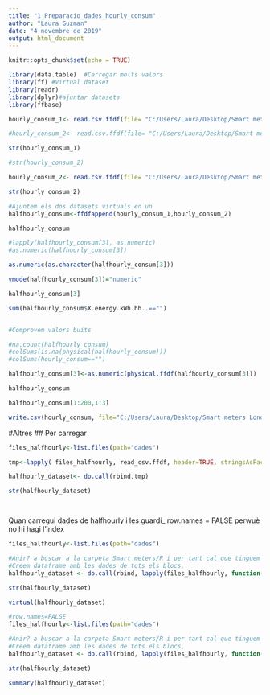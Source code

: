 ---
title: "1_Preparacio_dades_hourly_consum"
author: "Laura Guzman"
date: "4 novembre de 2019"
output: html_document
---

```{r setup, include=FALSE}
knitr::opts_chunk$set(echo = TRUE)
```




```{r}

library(data.table)  #Carregar molts valors
library(ff) #Virtual dataset
library(readr)
library(dplyr)#ajuntar datasets
library(ffbase)
```











```{r}
hourly_consum_1<- read.csv.ffdf(file= "C:/Users/Laura/Desktop/Smart meters London/workspace R/Dades netes/Brut/hourly_consum_brut_1_sense0.csv ", header=T,  sep= ",", quote="", dec=".")

#hourly_consum_2<- read.csv.ffdf(file= "C:/Users/Laura/Desktop/Smart meters London/workspace R/Dades netes/Brut/hourly_consum_brut_2_sense0.csv ", header=T, colClasses = c("factor", "factor", "numeric"), sep= ",", quote="", dec=".",row.names = FALSE,transFUN = function(d) {d$offendingcolumn <- as.numeric(d$offendingcolumn) d})

str(hourly_consum_1)

#str(hourly_consum_2)

```


```{r}
hourly_consum_2<- read.csv.ffdf(file= "C:/Users/Laura/Desktop/Smart meters London/workspace R/Dades netes/Brut/hourly_consum_brut_2_sense0.csv ", header=T,  sep= ",", quote="", dec=".")

str(hourly_consum_2)

```


 
```{r}
#Ajuntem els dos datasets virtuals en un 
halfhourly_consum<-ffdfappend(hourly_consum_1,hourly_consum_2)
```

```{r}
halfhourly_consum
```
```{r}

#lapply(halfhourly_consum[3], as.numeric)
#as.numeric(halfhourly_consum[3])

as.numeric(as.character(halfhourly_consum[3]))


```



```{r}
vmode(halfhourly_consum[3])="numeric"
```



```{r}
halfhourly_consum[3]
```


```{r}
sum(halfhourly_consum$X.energy.kWh.hh..=="")



```



```{r}
#Comprovem valors buits

#na.count(halfhourly_consum)
#colSums(is.na(physical(halfhourly_consum)))
#colSums(hourly_consum=="")


```



```{r}

halfhourly_consum[3]<-as.numeric(physical.ffdf(halfhourly_consum[3]))
```


```{r}
halfhourly_consum
```



```{r}
halfhourly_consum[1:200,1:3]
```


```{r}
write.csv(hourly_consum, file="C:/Users/Laura/Desktop/Smart meters London/workspace R/Dades netes/hourly_consum_brut.csv")
```




























































#Altres
## Per carregar 

```{r}
files_halfhourly<-list.files(path="dades")

tmp<-lapply( files_halfhourly, read_csv.ffdf, header=TRUE, stringsAsFactors=TRUE)

halfhourly_dataset<- do.call(rbind,tmp)

str(halfhourly_dataset)




```

Quan carregui dades de halfhourly i les guardi_ row.names = FALSE perwuè no hi hagi l'index


```{r}

files_halfhourly<-list.files(path="dades")

#Anir? a buscar a la carpeta Smart meters/R i per tant cal que tinguem les dades que volem carregar all?. 
#Creem dataframe amb les dades de tots els blocs, 
halfhourly_dataset <- do.call(rbind, lapply(files_halfhourly, function(x) as.ffdf(read.csv.ffdf(x,header = TRUE,stringsAsFactors=TRUE ))))

str(halfhourly_dataset)
```

```{r}
virtual(halfhourly_dataset)
```



```{r}
#row.names=FALSE
files_halfhourly<-list.files(path="dades")

#Anir? a buscar a la carpeta Smart meters/R i per tant cal que tinguem les dades que volem carregar all?. 
#Creem dataframe amb les dades de tots els blocs, 
halfhourly_dataset <- do.call(rbind, lapply(files_halfhourly, function(x) as.ffdf(read.csv(x,header = TRUE,stringsAsFactors=TRUE))))

str(halfhourly_dataset)
```

```{r}
summary(halfhourly_dataset)
```

